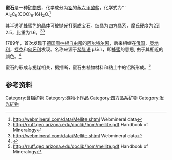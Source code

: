 {{expert|time=2016-01-29T03:12:34+00:00}}
{{barelinks|time=2019-08-16}}
'''蜜石'''是一种[[矿物质|矿物质]]，化学成分为[[铝|铝]]的[[苯六甲酸|苯六甲酸]]盐，化学式为'''  Al<sub>2</sub>C<sub>6</sub>(COO)<sub>6</sub>·16H<sub>2</sub>O.<ref name="Webmineral">http://webmineral.com/data/Mellite.shtml {{Wayback|url=http://webmineral.com/data/Mellite.shtml |date=20110524163703 }} Webmineral data</ref>

其半透明蜂蜜色的[[晶体|晶体]]可被抛光打磨成[[宝石|宝石]]。结晶为[[四方晶系|四方晶系]]，[[摩氏硬度|摩氏硬度]]为2到2.5，比重为1.6。<ref name="Handbook">http://rruff.geo.arizona.edu/doclib/hom/mellite.pdf {{Wayback|url=http://rruff.geo.arizona.edu/doclib/hom/mellite.pdf |date=20120503140218 }} Handbook of Mineralogy</ref><ref name="Webmineral">http://webmineral.com/data/Mellite.shtml Webmineral data</ref>

1789年，首次发现于[[德国|德国]][[图林根|图林根自由邦]]的[[阿尔特尔恩|阿尔特尔恩]]，后来相继在[[俄国|俄国]]，[[奥地利|奥地利]]，[[捷克|捷克]]和[[匈牙利|匈牙利]]发现。名称来源于[[希腊语|希腊语]] μέλ˘ι，即[[蜂蜜|蜂蜜]]的意思, 由于其相近的颜色。<ref name="Mindat">{{Cite web |url=http://www.mindat.org/min-2638.html |title=存档副本 |access-date=2016-01-28 |archive-date=2010-12-04 |archive-url=https://web.archive.org/web/20101204122049/http://www.mindat.org/min-2638.html |dead-url=no }}</ref>

蜜石的形成与[[褐煤|褐煤]]相关，据推断，蜜石由植物材料和粘土中的铝所形成。<ref name="Handbook">http://rruff.geo.arizona.edu/doclib/hom/mellite.pdf Handbook of Mineralogy</ref>

== 参考资料 ==
<div class="reflist " style=" list-style-type: decimal;">
<references></references></div>

[[Category:含铝矿物|Category:含铝矿物]]
[[Category:礦物小作品|Category:礦物小作品]]
[[Category:四方晶系矿物|Category:四方晶系矿物]]
[[Category:发光矿物|Category:发光矿物]]